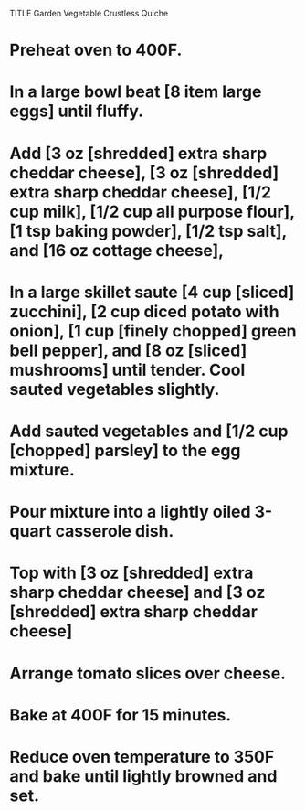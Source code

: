 TITLE Garden Vegetable Crustless Quiche

# Preheat oven to 400F.
# In a large bowl beat [8 item large eggs] until fluffy.
# Add [3 oz [shredded] extra sharp cheddar cheese], [3 oz [shredded] extra sharp cheddar cheese], [1/2 cup milk], [1/2 cup all purpose flour], [1 tsp baking powder], [1/2 tsp salt], and [16 oz cottage cheese],
# In a large skillet saute [4 cup [sliced] zucchini], [2 cup diced potato with onion], [1 cup [finely chopped] green bell pepper], and [8 oz [sliced] mushrooms] until tender. Cool sauted vegetables slightly.
# Add sauted vegetables and [1/2 cup [chopped] parsley] to the egg mixture.
# Pour mixture into a lightly oiled 3-quart casserole dish.
# Top with [3 oz [shredded] extra sharp cheddar cheese] and [3 oz [shredded] extra sharp cheddar cheese]
# Arrange tomato slices over cheese.
# Bake at 400F for 15 minutes.
# Reduce oven temperature to 350F and bake until lightly browned and set.
